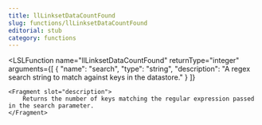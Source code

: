 ```yaml
---
title: llLinksetDataCountFound
slug: functions/llLinksetDataCountFound
editorial: stub
category: functions
---
```


<LSLFunction
	name="llLinksetDataCountFound"
	returnType="integer"
	arguments={[
	{
		"name": "search",
		"type": "string",
		"description": "A regex search string to match against keys in the datastore."
	}
]}
>
	<Fragment slot="description">
		Returns the number of keys matching the regular expression passed in the search parameter.
	</Fragment>
</LSLFunction>
